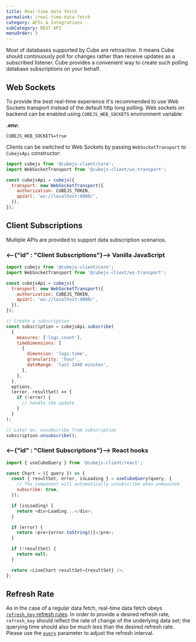 ```yaml
---
title: Real-time data fetch
permalink: /real-time-data-fetch
category: APIs & Integrations
subCategory: REST API
menuOrder: 3
---
```


Most of databases supported by Cube are retroactive. It means Cube should
continuously poll for changes rather than receive updates as a subscribed
listener. Cube provides a convenient way to create such polling database
subscriptions on your behalf.

## Web Sockets

To provide the best real-time experience it's recommended to use Web Sockets
transport instead of the default http long polling. Web sockets on backend can
be enabled using `CUBEJS_WEB_SOCKETS` environment variable:

**.env:**

```dotenv
CUBEJS_WEB_SOCKETS=true
```

Clients can be switched to Web Sockets by passing `WebSocketTransport` to
`CubejsApi` constructor:

```javascript
import cubejs from '@cubejs-client/core';
import WebSocketTransport from '@cubejs-client/ws-transport';

const cubejsApi = cubejs({
  transport: new WebSocketTransport({
    authorization: CUBEJS_TOKEN,
    apiUrl: 'ws://localhost:4000/',
  }),
});
```

## Client Subscriptions

Multiple APIs are provided to support data subscription scenarios.

### <--{"id" : "Client Subscriptions"}--> Vanilla JavaScript

```javascript
import cubejs from '@cubejs-client/core';
import WebSocketTransport from '@cubejs-client/ws-transport';

const cubejsApi = cubejs({
  transport: new WebSocketTransport({
    authorization: CUBEJS_TOKEN,
    apiUrl: 'ws://localhost:4000/',
  }),
});

// Create a subscription
const subscription = cubejsApi.subscribe(
  {
    measures: ['logs.count'],
    timeDimensions: [
      {
        dimension: 'logs.time',
        granularity: 'hour',
        dateRange: 'last 1440 minutes',
      },
    ],
  },
  options,
  (error, resultSet) => {
    if (!error) {
      // handle the update
    }
  }
);

// Later on, unsubscribe from subscription
subscription.unsubscribe();
```

### <--{"id" : "Client Subscriptions"}--> React hooks

```javascript
import { useCubeQuery } from '@cubejs-client/react';

const Chart = ({ query }) => {
  const { resultSet, error, isLoading } = useCubeQuery(query, {
    // The component will automatically unsubscribe when unmounted
    subscribe: true,
  });

  if (isLoading) {
    return <div>Loading...</div>;
  }

  if (error) {
    return <pre>{error.toString()}</pre>;
  }

  if (!resultSet) {
    return null;
  }

  return <LineChart resultSet={resultSet} />;
};
```

## Refresh Rate

As in the case of a regular data fetch, real-time data fetch obeys
[`refresh_key` refresh rules](caching#refresh-keys). In order to provide a desired
refresh rate, `refresh_key` should reflect the rate of change of the underlying
data set; the querying time should also be much less than the desired refresh
rate. Please use the [`every`](/schema/reference/cube#refresh-key)
parameter to adjust the refresh interval.
